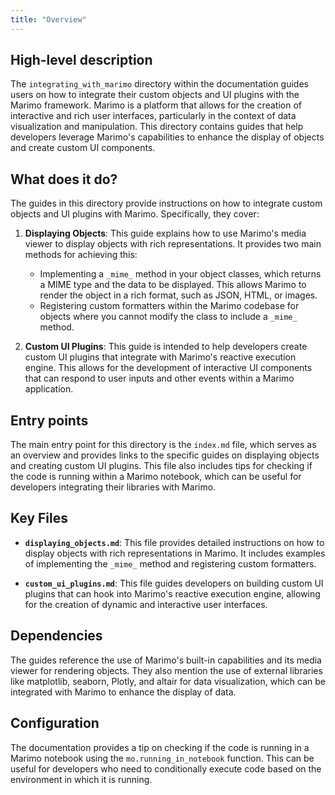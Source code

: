 ```yaml
---
title: "Overview"
---
```


## High-level description

The `integrating_with_marimo` directory within the documentation guides users on how to integrate their custom objects and UI plugins with the Marimo framework. Marimo is a platform that allows for the creation of interactive and rich user interfaces, particularly in the context of data visualization and manipulation. This directory contains guides that help developers leverage Marimo's capabilities to enhance the display of objects and create custom UI components.

## What does it do?

The guides in this directory provide instructions on how to integrate custom objects and UI plugins with Marimo. Specifically, they cover:

1. **Displaying Objects**: This guide explains how to use Marimo's media viewer to display objects with rich representations. It provides two main methods for achieving this:
   - Implementing a `_mime_` method in your object classes, which returns a MIME type and the data to be displayed. This allows Marimo to render the object in a rich format, such as JSON, HTML, or images.
   - Registering custom formatters within the Marimo codebase for objects where you cannot modify the class to include a `_mime_` method.

2. **Custom UI Plugins**: This guide is intended to help developers create custom UI plugins that integrate with Marimo's reactive execution engine. This allows for the development of interactive UI components that can respond to user inputs and other events within a Marimo application.

## Entry points

The main entry point for this directory is the `index.md` file, which serves as an overview and provides links to the specific guides on displaying objects and creating custom UI plugins. This file also includes tips for checking if the code is running within a Marimo notebook, which can be useful for developers integrating their libraries with Marimo.

## Key Files

- **`displaying_objects.md`**: This file provides detailed instructions on how to display objects with rich representations in Marimo. It includes examples of implementing the `_mime_` method and registering custom formatters.
  
- **`custom_ui_plugins.md`**: This file guides developers on building custom UI plugins that can hook into Marimo's reactive execution engine, allowing for the creation of dynamic and interactive user interfaces.

## Dependencies

The guides reference the use of Marimo's built-in capabilities and its media viewer for rendering objects. They also mention the use of external libraries like matplotlib, seaborn, Plotly, and altair for data visualization, which can be integrated with Marimo to enhance the display of data.

## Configuration

The documentation provides a tip on checking if the code is running in a Marimo notebook using the `mo.running_in_notebook` function. This can be useful for developers who need to conditionally execute code based on the environment in which it is running.